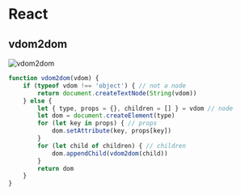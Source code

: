 # React
## vdom2dom
![vdom2dom](public/img/framework/react/vdom2dom.png)
```js
function vdom2dom(vdom) {
    if (typeof vdom !== 'object') { // not a node
        return document.createTextNode(String(vdom))
    } else {
        let { type, props = {}, children = [] } = vdom // node
        let dom = document.createElement(type)
        for (let key in props) { // props
            dom.setAttribute(key, props[key])
        }
        for (let child of children) { // children
            dom.appendChild(vdom2dom(child))
        }
        return dom
    }
}
```